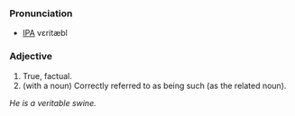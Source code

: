 ===Pronunciation===
*[[IPA]] vεritæbl

===Adjective===
# True, factual.
# (with a noun) Correctly referred to as being such (as the related noun).
''He is a veritable swine.''